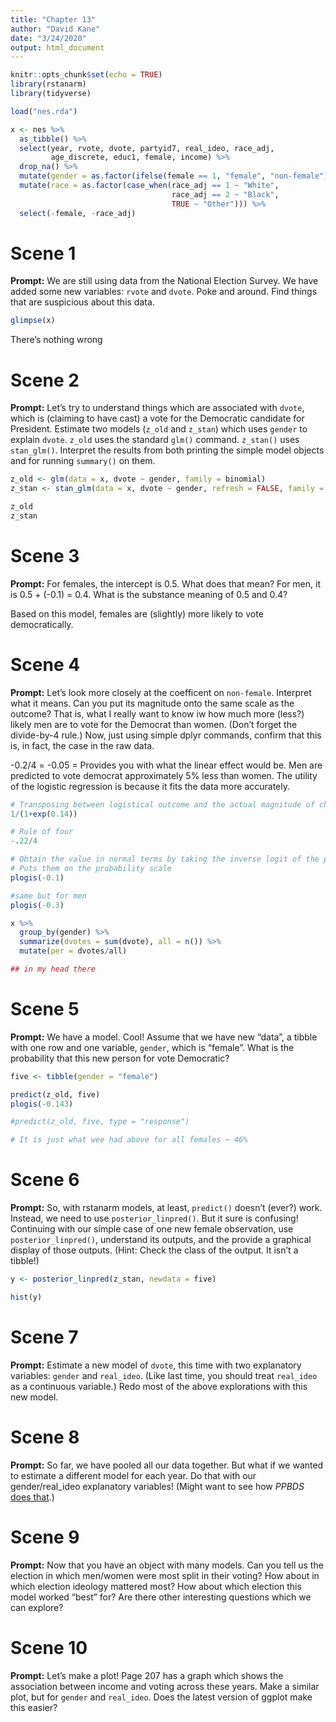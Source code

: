 ```yaml
---
title: "Chapter 13"
author: "David Kane"
date: "3/24/2020"
output: html_document
---
```


```r
knitr::opts_chunk$set(echo = TRUE)
library(rstanarm)
library(tidyverse)

load("nes.rda")

x <- nes %>% 
  as_tibble() %>% 
  select(year, rvote, dvote, partyid7, real_ideo, race_adj, 
         age_discrete, educ1, female, income) %>% 
  drop_na() %>% 
  mutate(gender = as.factor(ifelse(female == 1, "female", "non-female"))) %>% 
  mutate(race = as.factor(case_when(race_adj == 1 ~ "White",
                                    race_adj == 2 ~ "Black",
                                    TRUE ~ "Other"))) %>% 
  select(-female, -race_adj)
```



# Scene 1

**Prompt:** We are still using data from the National Election Survey. We have added some new variables: `rvote` and `dvote`. Poke and around. Find things that are suspicious about this data.

```r
glimpse(x)
```

There's  nothing wrong

# Scene 2

**Prompt:** Let's try to understand things which are associated with `dvote`, which is (claiming to have cast) a vote for the Democratic candidate for President. Estimate two models (`z_old` and `z_stan`) which uses `gender` to explain `dvote`. `z_old` uses the standard `glm()` command. `z_stan()` uses `stan_glm()`. Interpret the results from both printing the simple model objects and for running `summary()` on them.

```r

z_old <- glm(data = x, dvote ~ gender, family = binomial)
z_stan <- stan_glm(data = x, dvote ~ gender, refresh = FALSE, family = binomial)

z_old
z_stan

```

# Scene 3

**Prompt:** For females, the intercept is 0.5. What does that mean? For men, it is 0.5 + (-0.1) = 0.4. What is the substance meaning of 0.5 and 0.4? 

Based on this model, females are (slightly) more likely to vote democratically.


# Scene 4

**Prompt:** Let's look more closely at the coefficent on `non-female`. Interpret what it means. Can you put its magnitude onto the same scale as the outcome? That is, what I really want to know iw how much more (less?) likely men are to vote for the Democrat than women.  (Don't forget the divide-by-4 rule.) Now, just using simple dplyr commands, confirm that this is, in fact, the case in the raw data.

-0.2/4 = -0.05 = Provides you with what the linear effect would be. 
Men are predicted to vote democrat approximately 5% less than women. 
The utility of the logistic regression is because it fits the data more accurately.

```r

# Transposing between logistical outcome and the actual magnitude of change
1/(1+exp(0.14))

# Rule of four
-.22/4

# Obtain the value in normal terms by taking the inverse logit of the probability of women voting for the Democratic party
# Puts them on the probability scale
plogis(-0.1)

#same but for men
plogis(-0.3)

x %>%
  group_by(gender) %>%
  summarize(dvotes = sum(dvote), all = n()) %>%
  mutate(per = dvotes/all)

## in my head there


```

# Scene 5

**Prompt:** We have a model. Cool! Assume that we have new "data", a tibble with one row and one variable, `gender`, which is "female". What is the probability that this new person for vote Democratic?

```r

five <- tibble(gender = "female")

predict(z_old, five)
plogis(-0.143)

#predict(z_old, five, type = "response")

# It is just what wee had above for all females ~ 46%

```

# Scene 6

**Prompt:** So, with rstanarm models, at least, `predict()` doesn't (ever?) work. Instead, we need to use `posterior_linpred()`. But it sure is confusing! Continuing with our simple case of one new female observation, use `posterior_linpred()`, understand its outputs, and the provide a graphical display of those outputs. (Hint: Check the class of the output. It isn't a tibble!)

```r
y <- posterior_linpred(z_stan, newdata = five)

hist(y)
```


# Scene 7

**Prompt:** Estimate a new model of `dvote`, this time with two explanatory variables: `gender` and `real_ideo`. (Like last time, you should treat `real_ideo` as a continuous variable.) Redo most of the above explorations with this new model.

# Scene 8

**Prompt:** So far, we have pooled all our data together. But what if we wanted to estimate a different model for each year. Do that with our gender/real_ideo explanatory variables! (Might want to see how *PPBDS* [does that](https://davidkane9.github.io/PPBDS/13-classification.html#fitting-many-models-using-map-1).)

# Scene 9

**Prompt:** Now that you have an object with many models. Can you tell us the election in which men/women were most split in their voting? How about in which election ideology mattered most? How about which election this model worked "best" for? Are there other interesting questions which we can explore?

# Scene 10

**Prompt:** Let's make a plot! Page 207 has a graph which shows the association between income and voting across these years. Make a similar plot, but for `gender` and `real_ideo`. Does the latest version of ggplot make this easier?

